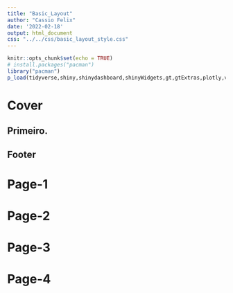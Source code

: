 ```yaml
---
title: "Basic_Layout"
author: "Cassio Felix"
date: '2022-02-18'
output: html_document
css: "../../css/basic_layout_style.css"
---
```


```r
knitr::opts_chunk$set(echo = TRUE)
# install.packages("pacman")
library("pacman")        
p_load(tidyverse,shiny,shinydashboard,shinyWidgets,gt,gtExtras,plotly,vembedr,showtext)
```


# Cover{#principal-cover}

## Primeiro.{#title}

::: {#dot-div}



:::


## Footer{#footer}


# Page-1{#principal .page-1}




# Page-2{#principal .page-2}


# Page-3{#principal .page-3}


# Page-4{#principal .page-4}

 




